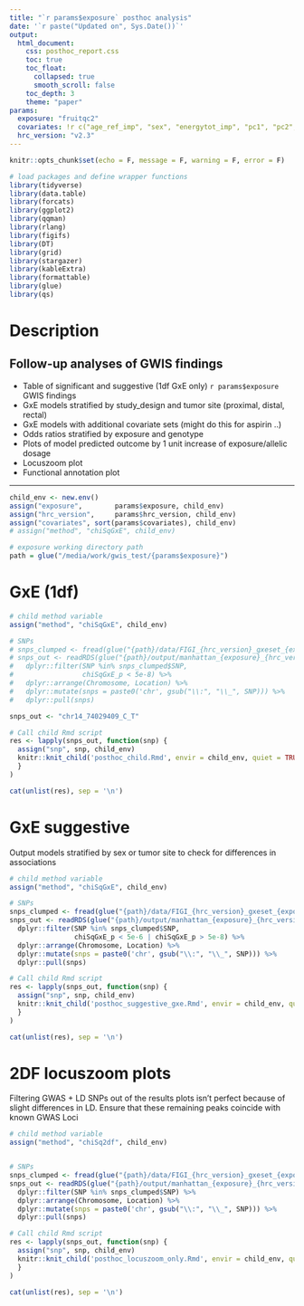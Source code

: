 ```yaml
---
title: "`r params$exposure` posthoc analysis"
date: '`r paste("Updated on", Sys.Date())`'
output: 
  html_document:
    css: posthoc_report.css
    toc: true
    toc_float:
      collapsed: true
      smooth_scroll: false
    toc_depth: 3
    theme: "paper"
params:
  exposure: "fruitqc2"
  covariates: !r c("age_ref_imp", "sex", "energytot_imp", "pc1", "pc2", "pc3", "study_gxe")
  hrc_version: "v2.3"
---
```


```r
knitr::opts_chunk$set(echo = F, message = F, warning = F, error = F)

# load packages and define wrapper functions
library(tidyverse)
library(data.table)
library(forcats)
library(ggplot2)
library(qqman)
library(rlang)
library(figifs)
library(DT)
library(grid)
library(stargazer)
library(kableExtra)
library(formattable)
library(glue)
library(qs)
```


# Description

## Follow-up analyses of GWIS findings  
- Table of significant and suggestive (1df GxE only) ```r params$exposure``` GWIS findings  
- GxE models stratified by study_design and tumor site (proximal, distal, rectal)  
- GxE models with additional covariate sets (might do this for aspirin ..)  
- Odds ratios stratified by exposure and genotype  
- Plots of model predicted outcome by 1 unit increase of exposure/allelic dosage  
- Locuszoom plot   
- Functional annotation plot   

---

<!-- define variables -->
```r
child_env <- new.env()
assign("exposure",        params$exposure, child_env)
assign("hrc_version",     params$hrc_version, child_env)
assign("covariates", sort(params$covariates), child_env)
# assign("method", "chiSqGxE", child_env)

# exposure working directory path
path = glue("/media/work/gwis_test/{params$exposure}")
```


# GxE (1df)
```r
# child method variable
assign("method", "chiSqGxE", child_env)

# SNPs
# snps_clumped <- fread(glue("{path}/data/FIGI_{hrc_version}_gxeset_{exposure}_chiSqGxE_ldclump.clumped"), header = T, stringsAsFactors = F)
# snps_out <- readRDS(glue("{path}/output/manhattan_{exposure}_{hrc_version}_chiSqGxE_df.rds")) %>%
#   dplyr::filter(SNP %in% snps_clumped$SNP, 
#                 chiSqGxE_p < 5e-8) %>% 
#   dplyr::arrange(Chromosome, Location) %>%
#   dplyr::mutate(snps = paste0('chr', gsub("\\:", "\\_", SNP))) %>%
#   dplyr::pull(snps)

snps_out <- "chr14_74029409_C_T"

# Call child Rmd script
res <- lapply(snps_out, function(snp) {
  assign("snp", snp, child_env)
  knitr::knit_child('posthoc_child.Rmd', envir = child_env, quiet = TRUE)
  }
)

cat(unlist(res), sep = '\n')
```



# GxE suggestive
Output models stratified by sex or tumor site to check for differences in associations
```r
# child method variable
assign("method", "chiSqGxE", child_env)

# SNPs
snps_clumped <- fread(glue("{path}/data/FIGI_{hrc_version}_gxeset_{exposure}_chiSqGxE_ldclump.clumped"), header = T, stringsAsFactors = F)
snps_out <- readRDS(glue("{path}/output/manhattan_{exposure}_{hrc_version}_chiSqGxE_df.rds")) %>%
  dplyr::filter(SNP %in% snps_clumped$SNP,
                chiSqGxE_p < 5e-6 | chiSqGxE_p > 5e-8) %>%
  dplyr::arrange(Chromosome, Location) %>%
  dplyr::mutate(snps = paste0('chr', gsub("\\:", "\\_", SNP))) %>%
  dplyr::pull(snps)

# Call child Rmd script
res <- lapply(snps_out, function(snp) {
  assign("snp", snp, child_env)
  knitr::knit_child('posthoc_suggestive_gxe.Rmd', envir = child_env, quiet = TRUE)
  }
)

cat(unlist(res), sep = '\n')
```




# 2DF locuszoom plots
Filtering GWAS + LD SNPs out of the results plots isn't perfect because of slight differences in LD. Ensure that these remaining peaks coincide with known GWAS Loci

```r
# child method variable
assign("method", "chiSq2df", child_env)


# SNPs
snps_clumped <- fread(glue("{path}/data/FIGI_{hrc_version}_gxeset_{exposure}_chiSq2df_no_gwas_ldclump.clumped"), header = T, stringsAsFactors = F)
snps_out <- readRDS(glue("{path}/output/manhattan_{exposure}_{hrc_version}_chiSq2df_no_gwas_df.rds")) %>%
  dplyr::filter(SNP %in% snps_clumped$SNP) %>%
  dplyr::arrange(Chromosome, Location) %>%
  dplyr::mutate(snps = paste0('chr', gsub("\\:", "\\_", SNP))) %>%
  dplyr::pull(snps)

# Call child Rmd script
res <- lapply(snps_out, function(snp) {
  assign("snp", snp, child_env)
  knitr::knit_child('posthoc_locuszoom_only.Rmd', envir = child_env, quiet = TRUE)
  }
)

cat(unlist(res), sep = '\n')
```
